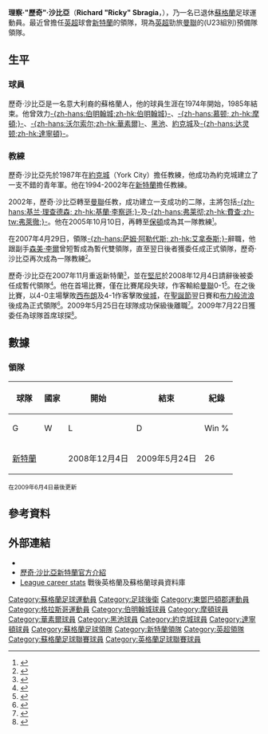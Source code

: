 {{noteTA
|G1=FAcup
|G2=EPL
|T=zh-hans:里基·斯布拉吉亚;zh-hk:歷奇·沙比亞;zh-tw:里基·斯布拉吉亞;
|1=zh-hans:里基·斯布拉吉亚;zh-hk:歷奇·沙比亞;zh-tw:里基·斯布拉吉亞;
|2=zh-hans:斯布拉吉亚;zh-hk:沙比亞;zh-tw:斯布拉吉亞;
|3=zh-hans:理查德·"里基"·斯布拉吉亚;zh-hk:理察·"歷奇"·沙比亞;zh-tw:理查德·"里基"·斯布拉吉亞;
}}
{{Infobox Football biography
| playername          = 歷奇·沙比亞<br>''Ricky Sbragia''
| image               = 
| fullname            = Richard Sbragia
| dateofbirth         = {{birth date and age|1956|5|26|df=y}}
| cityofbirth         = Lennoxtown
| countryofbirth      = [[蘇格蘭|蘇格蘭]]
| height              = 
| position            = [[後衛_(足球)|後衛]]
| currentclub         = --
| youthyears          = 1972–74
| youthclubs          = [[伯明翰城足球俱乐部|伯明翰城]]
| years               = 1974–78<br>1975–76<br>1978–80<br>1980–82<br>1982–87<br>1985
| clubs               = [[伯明翰城足球俱乐部|伯明翰城]]<br>→ [[格里诺克慕顿足球俱乐部|-{zh-hans:慕顿; zh-hk:摩頓;}-]]<br>[[沃尔索尔足球俱乐部|-{zh-hans:沃尔索尔;zh-hk:華素爾}-]]<br>[[黑池足球會|黑池]]<br>[[約克城足球會|約克城]]<br>→ [[达灵顿足球俱乐部|-{zh-hans:达灵顿;zh-hk:達寧頓}-]]
| caps(goals)         = {{0}}15 (1)<br>{{0}}{{0}}4 (0)<br>{{0}}77 (4)<br>{{0}}26 (1)<br>149 (7)<br>{{0}}{{0}}6 (0)
| manageryears        = 2007<br>2008<br />2008–09
| managerclubs        = [[博尔顿足球俱乐部|保頓]]〈暫代領隊〉<br>[[桑德蘭足球俱樂部|新特蘭]]〈暫代領隊〉<br />[[桑德蘭足球俱樂部|新特蘭]]
| pcupdate            = 2009年6月4日 (四) 00:10 (UTC)
}}
'''理察·"歷奇"·沙比亞'''（'''Richard "Ricky" Sbragia'''，{{bd|1956年|5月26日|catIdx=Sbragia, Richard "Ricky" }}），乃一名已退休[[蘇格蘭|蘇格蘭]]足球運動員。最近曾擔任[[英超|英超]]球會[[桑德兰足球俱乐部|新特蘭]]的領隊，現為[[英超|英超]]勁旅[[曼聯|曼聯]]的(U23組別)預備隊領隊。

==生平==
===球員===
歷奇·沙比亞是一名意大利裔的蘇格蘭人，他的球員生涯在1974年開始，1985年結束。他曾效力[[伯明翰城足球俱乐部|-{zh-hans:伯明翰城;zh-hk:伯明翰城}-]]、[[格里诺克慕顿足球俱乐部|-{zh-hans:慕顿; zh-hk:摩頓;}-]]、[[沃尔索尔足球俱乐部|-{zh-hans:沃尔索尔;zh-hk:華素爾}-]]、[[黑池足球會|黑池]]、[[約克城足球會|約克城]]及[[达灵顿足球俱乐部|-{zh-hans:达灵顿;zh-hk:達寧頓}-]]。

===教練===
歷奇·沙比亞先於1987年在[[約克城足球會|約克城]]（York City）擔任教練，他成功為約克城建立了一支不錯的青年軍。他在1994-2002年在[[桑德蘭足球俱樂部|新特蘭]]擔任教練。

2002年，歷奇·沙比亞轉至[[曼彻斯特联足球俱乐部|曼聯]]任教，成功建立一支成功的二隊，主將包括[[基蘭·李察遜|-{zh-hans:基兰·理查德森; zh-hk:基蘭·李察遜;}-]]及[[达伦·弗莱彻|-{zh-hans:弗莱彻;zh-hk:費查;zh-tw:弗萊徹;}-]]。他在2005年10月10日，再轉至[[博尔顿足球俱乐部|保頓]]成為其一隊教練<small><ref>{{cite news
| language = en
| title = 歷奇·沙比亞離開曼聯加盟保頓
| url = http://news.bbc.co.uk/sport1/low/football/teams/b/bolton_wanderers/4282444.stm
| publisher = [[BBC|BBC]] Sport
| date = 2005-10-11
| accessdate = 2007-04-04}}</ref></small>。

在2007年4月29日，領隊[[萨姆·阿勒代斯|-{zh-hans:萨姆·阿勒代斯; zh-hk:艾拿泰斯;}-]]辭職，他跟副手[[森美·李爾|森美·李爾]]曾短暫成為暫代雙領隊，直至翌日後者獲委任成正式領隊，歷奇·沙比亞再次成為一隊教練<small><ref>{{cite news
 |language    = en
 |title       = 森美·李爾新教練團架構
 |url         = http://www.bwfc.premiumtv.co.uk/page/General/0,,1004~1020466,00.html
 |publisher   = Bolton Wanderers F.C.
 |date        = 2007-05-03
 |accessdate  = 2008-03-13
 |deadurl     = yes
 |archiveurl  = https://web.archive.org/web/20081212204357/http://www.bwfc.premiumtv.co.uk/page/General/0,,1004~1020466,00.html
 |archivedate = 2008-12-12
}}</ref></small>。

歷奇·沙比亞在2007年11月重返新特蘭<small><ref>{{cite news
 |language    = en
 |title       = 歷奇加盟黑貓
 |url         = http://www.bwfc.premiumtv.co.uk/page/General/0,,1004~1174681,00.html
 |publisher   = Bolton Wanderers F.C.
 |date        = 2007-11-23
 |accessdate  = 2007-11-24
 |deadurl     = yes
 |archiveurl  = https://web.archive.org/web/20071213081842/http://www.bwfc.premiumtv.co.uk/page/General/0,,1004~1174681,00.html
 |archivedate = 2007-12-13
}}</ref></small>，並在[[堅尼|堅尼]]於2008年12月4日請辭後被委任成暫代領隊<small><ref name="Keane and Sunderland part company">{{cite news
| language = en
| title = 堅尼離開新特蘭
| url = http://news.bbc.co.uk/sport1/hi/football/teams/s/sunderland/7764671.stm
| publisher = [[BBC|BBC]] Sport
| date = 2008-12-04
| accessdate = 2008-12-04
| archive-date = 2008-12-05
| archive-url = https://web.archive.org/web/20081205063932/http://news.bbc.co.uk/sport1/hi/football/teams/s/sunderland/7764671.stm
| dead-url = no
}}</ref></small>。他在首場比賽，僅在比賽尾段失球，作客輸給[[曼彻斯特联足球俱乐部|曼聯]]0-1<small><ref name="曼聯 1-0 新特蘭">{{cite news
| language = en
| title = 曼聯 1-0 新特蘭
| url = http://newsimg.bbc.co.uk/sport1/hi/football/eng_prem/7748461.stm
| publisher = [[BBC|BBC]] Sport
| date = 2008-12-06
| accessdate = 2008-12-06
| archive-date = 2021-02-06
| archive-url = https://web.archive.org/web/20210206083731/http://newsimg.bbc.co.uk/sport1/hi/football/eng_prem/7748461.stm
| dead-url = no
}}</ref></small>。在之後比賽，以4-0主場擊敗[[西布罗姆维奇足球俱乐部|西布朗]]及4-1作客擊敗[[赫尔城足球俱乐部|侯城]]，在[[聖誕節|聖誕節]]翌日賽和[[布莱克本流浪者足球俱乐部|布力般流浪]]後成為正式領隊<small><ref>{{cite news
| language = en
| title = 歷奇·沙比亞獲委任成新特蘭正式領隊
| url = http://news.bbc.co.uk/sport2/hi/football/teams/s/sunderland/7801108.stm
| publisher = [[BBC|BBC]] Sport
| date = 2008-12-26
| accessdate = 2008-12-26
| archive-date = 2021-02-06
| archive-url = https://web.archive.org/web/20210206083736/http://news.bbc.co.uk/sport2/hi/football/teams/s/sunderland/7801108.stm
| dead-url = no
}}</ref></small>。2009年5月25日在球隊成功保級後離職<small><ref>{{cite news
| language = en
| title = 歷奇·沙比亞辭任新特蘭領隊
| url = http://news.bbc.co.uk/sport2/hi/football/teams/s/sunderland/8066360.stm
| publisher = [[BBC|BBC]] Sport
| date = 2009-05-25
| accessdate = 2009-06-04
| archive-date = 2021-02-06
| archive-url = https://web.archive.org/web/20210206083740/http://news.bbc.co.uk/sport2/hi/football/teams/s/sunderland/8066360.stm
| dead-url = no
}}</ref></small>。2009年7月22日獲委任為球隊首席球探<small><ref>{{cite news
| language = en
| title = 歷奇·沙比亞擔任新職位
| url = http://www.skysports.com/story/0,19528,11661_5447709,00.html
| publisher = Sky Sports
| date = 2009-07-22
| accessdate = 2009-07-22
| archive-date = 2016-03-08
| archive-url = https://web.archive.org/web/20160308010534/http://www.skysports.com/story/0,19528,11661_5447709,00.html
| dead-url = no
}}</ref></small>。

==數據==
===領隊===
{| class="wikitable" style="text-align: center"
|-
!rowspan="2"|球隊
!rowspan="2"|國家
!rowspan="2"|開始
!rowspan="2"|結束
!colspan="5"|紀錄
|-
!G!!W!!L!!D!!Win %
|-
|align=left|[[桑德蘭足球俱樂部|新特蘭]]
|{{ENG}}
|align=left|2008年12月4日
|align=left|2009年5月24日
|26||6||7||13||{{#expr: 6 / 26 * 100 round 2}}
|}
<small>在2009年6月4日最後更新</small>

==參考資料==
{{reflist}}

==外部連結==
*{{soccerbase (manager)|id=2136|name=歷奇·沙比亞}}
*[http://www.safc.com/team/?page_id=13973 歷奇·沙比亞新特蘭官方介紹] {{Wayback|url=http://www.safc.com/team/?page_id=13973 |date=20210206083826 }}
*[http://www.neilbrown.newcastlefans.com/player1/rickysbragia.htm League career stats] {{Wayback|url=http://www.neilbrown.newcastlefans.com/player1/rickysbragia.htm |date=20130519105029 }} 戰後英格蘭及蘇格蘭球員資料庫

{{新特蘭領隊}}

{{DEFAULTSORT:Sbragia, Ricky}}
[[Category:蘇格蘭足球運動員|Category:蘇格蘭足球運動員]]
[[Category:足球後衛|Category:足球後衛]]
[[Category:東鄧巴頓郡運動員|Category:東鄧巴頓郡運動員]]
[[Category:格拉斯哥運動員|Category:格拉斯哥運動員]]
[[Category:伯明翰城球員|Category:伯明翰城球員]]
[[Category:摩頓球員|Category:摩頓球員]]
[[Category:華素爾球員|Category:華素爾球員]]
[[Category:黑池球員|Category:黑池球員]]
[[Category:約克城球員|Category:約克城球員]]
[[Category:達寧頓球員|Category:達寧頓球員]]
[[Category:蘇格蘭足球領隊|Category:蘇格蘭足球領隊]]
[[Category:新特蘭領隊|Category:新特蘭領隊]]
[[Category:英超領隊|Category:英超領隊]]
[[Category:蘇格蘭足球聯賽球員|Category:蘇格蘭足球聯賽球員]]
[[Category:英格蘭足球聯賽球員|Category:英格蘭足球聯賽球員]]